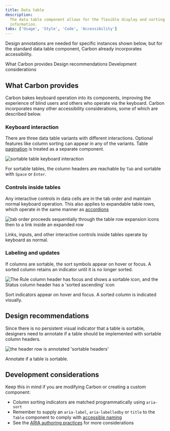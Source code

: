 ```yaml
---
title: Data table
description:
  The data table component allows for the flexible display and sorting of
  information.
tabs: ['Usage', 'Style', 'Code', 'Accessibility']
---
```


<PageDescription>

Design annotations are needed for specific instances shown below, but for the
standard data table component, Carbon already incorporates accessibility.

</PageDescription>

<AnchorLinks>
  <AnchorLink>What Carbon provides</AnchorLink>
  <AnchorLink>Design recommendations</AnchorLink>
  <AnchorLink>Development considerations</AnchorLink>
</AnchorLinks>

## What Carbon provides

Carbon bakes keyboard operation into its components, improving the experience of
blind users and others who operate via the keyboard. Carbon incorporates many
other accessibility considerations, some of which are described below.

### Keyboard interaction

There are three data table variants with different interactions. Optional
features like column sorting can appear in any of the variants. Table
[pagination](https://www.carbondesignsystem.com/components/pagination/usage/) is
treated as a separate component.

<Row>
<Column colLg={8}>

![sortable table keyboard interaction](images/datatable-accessibility-1.png)

</Column>
</Row>

For sortable tables, the column headers are reachable by `Tab` and sortable with
`Space` or `Enter`.

### Controls inside tables

Any interactive controls in data cells are in the tab order and maintain normal
keyboard operation. This also applies to expandable table rows, which operate in
the same manner as
[accordions](https://www.carbondesignsystem.com/components/accordions/usage/)

<Row>
<Column colLg={8}>

![tab order proceeds sequentially through the table row expansion icons then to a link inside an expanded row](images/datatable-accessibility-2.png)

</Column>
</Row>

Links, inputs, and other interactive controls inside tables operate by keyboard
as normal.

### Labeling and updates

If columns are sortable, the sort symbols appear on hover or focus. A sorted
column retains an indicator until it is no longer sorted.

<Row>
<Column colLg={8}>

![The Rule column header has focus and shows a sortable icon, and the Status column header has a 'sorted ascending' icon](images/datatable-accessibility-3.png)

</Column>
</Row>

Sort indicators appear on hover and focus. A sorted column is indicated
visually.

## Design recommendations

Since there is no persistent visual indicator that a table is sortable,
designers need to annotate if a table should be implemented with sortable column
headers.

<Row>
<Column colLg={8}>

![the header row is annotated 'sortable headers'](images/datatable-accessibility-4.png)

</Column>
</Row>

Annotate if a table is sortable.

## Development considerations

Keep this in mind if you are modifying Carbon or creating a custom component:

- Column sorting indicators are matched programmatically using `aria-sort`
- Remember to supply an `aria-label`, `aria-labelledby` or `title` to the
  `Table` component to comply with
  [accessible naming](https://able.ibm.com/rules/archives/latest/doc/en-US/aria_accessiblename_exists.html)
- See the
  [ARIA authoring practices](https://www.w3.org/TR/wai-aria-practices-1.2/#table)
  for more considerations
